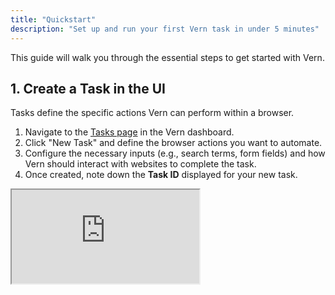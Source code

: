 ```yaml
---
title: "Quickstart"
description: "Set up and run your first Vern task in under 5 minutes"
---
```


This guide will walk you through the essential steps to get started with Vern.

## 1. Create a Task in the UI

Tasks define the specific actions Vern can perform within a browser.

1.  Navigate to the [Tasks page](https://vern.so/tasks) in the Vern dashboard.
2.  Click "New Task" and define the browser actions you want to automate.
3.  Configure the necessary inputs (e.g., search terms, form fields) and how Vern should interact with websites to complete the task.
4.  Once created, note down the **Task ID** displayed for your new task.

<div style={{ position: "relative", paddingBottom: "56.25%", height: 0 }}>
  <iframe
    className="shadow-lg"
    style={{
      position: "absolute",
      top: 0,
      left: 0,
      width: "100%",
      height: "100%",
    }}
    src="https://www.tella.tv/video/cm9831o4j00000bih6mv481m2/embed?b=0&title=0&a=1&loop=1&autoPlay=true&t=0&muted=1&wt=0"
    allowFullScreen={true}
    allowTransparency={false}
  />
</div>

## 2. Install the SDK

```bash
npm install vern
```

## 3. Initialize the SDK

Import and initialize the Vern SDK with your API key:

```typescript
import Vern from "vern";

const vern = Vern({ apiKey: "YOUR_API_KEY" });
```

## 4. Run a Task

You can run a task in two ways:

### Option 1: Call the task directly

If your task is named `getCarDetails`, you can call it directly:

```typescript
const run = await vern.getCarDetails({ registration: "YLG19A" });
```

### Option 2: Use the createRun method

Alternatively, use the explicit `createRun` method:

```typescript
const run = await vern.createRun({
  taskId: "getCarDetails",
  inputs: { registration: "YLG19A" },
});
```

**Example response to creating a run:**

```json
{
  "run_id": "29c47376-03b4-4402-84c8-4d2a555b1a4a",
  "queued_at": "2025-05-05T02:07:58.452501Z",
  "inputs": {
    "registration": "YLG19A"
  }
}
```

## 5. Poll for Run Completion

You can poll for the run to complete using a helper function:

```typescript
async function pollRunUntilComplete(runId, interval = 2000) {
  while (true) {
    const runDetails = await vern.getRun(runId);
    if (runDetails.status === "completed") {
      return runDetails;
    }
    await new Promise((resolve) => setTimeout(resolve, interval));
  }
}

const completedRun = await pollRunUntilComplete(run.id);
// completedRun.result will have the extracted response data when done (if specified)
```

**Example of a completed run response:**

```json
{
  "id": "1acsd6-03b4-4402-84c8-4d2a555b1a4a",
  "task": "Fill in Sixth Digit contact form",
  "status": "completed",
  "created_at": "2025-05-05T02:07:58.444979Z",
  "started_at": "2025-05-05T02:09:23.379952Z",
  "completed_at": "2025-05-05T02:09:23.379952Z",
  "inputs": {
    "registration": "YLG19A"
  }
  "response": {
    "carDetails": {
      "make": "Hyundai",
      "model": "i30",
      "year": "2017"
    }
  }
}
```

## Next Steps

You've successfully defined a task and executed a run!

Explore the documentation further to learn about:

- Creating more complex browser automation tasks
- Setting up advanced configurations
- Error handling and debugging
- Integrating Vern with your application workflow
